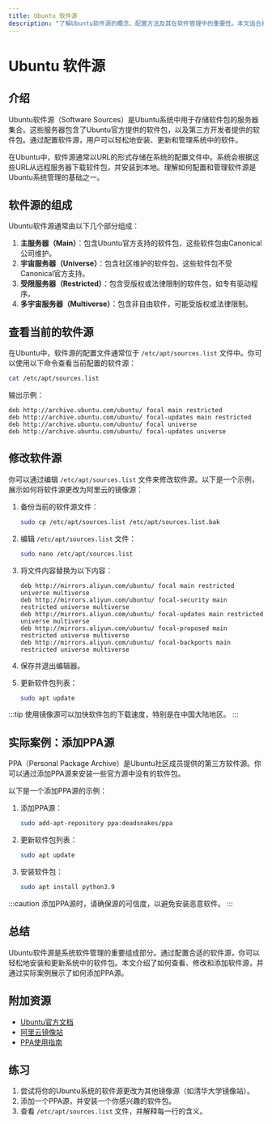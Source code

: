 ```yaml
---
title: Ubuntu 软件源
description: "了解Ubuntu软件源的概念、配置方法及其在软件管理中的重要性。本文适合初学者，包含代码示例和实际案例。"
---
```


# Ubuntu 软件源

## 介绍

Ubuntu软件源（Software Sources）是Ubuntu系统中用于存储软件包的服务器集合。这些服务器包含了Ubuntu官方提供的软件包，以及第三方开发者提供的软件包。通过配置软件源，用户可以轻松地安装、更新和管理系统中的软件。

在Ubuntu中，软件源通常以URL的形式存储在系统的配置文件中。系统会根据这些URL从远程服务器下载软件包，并安装到本地。理解如何配置和管理软件源是Ubuntu系统管理的基础之一。

## 软件源的组成

Ubuntu软件源通常由以下几个部分组成：

1. **主服务器（Main）**：包含Ubuntu官方支持的软件包，这些软件包由Canonical公司维护。
2. **宇宙服务器（Universe）**：包含社区维护的软件包，这些软件包不受Canonical官方支持。
3. **受限服务器（Restricted）**：包含受版权或法律限制的软件包，如专有驱动程序。
4. **多宇宙服务器（Multiverse）**：包含非自由软件，可能受版权或法律限制。

## 查看当前的软件源

在Ubuntu中，软件源的配置文件通常位于 `/etc/apt/sources.list` 文件中。你可以使用以下命令查看当前配置的软件源：

```bash
cat /etc/apt/sources.list
```

输出示例：

```plaintext
deb http://archive.ubuntu.com/ubuntu/ focal main restricted
deb http://archive.ubuntu.com/ubuntu/ focal-updates main restricted
deb http://archive.ubuntu.com/ubuntu/ focal universe
deb http://archive.ubuntu.com/ubuntu/ focal-updates universe
```

## 修改软件源

你可以通过编辑 `/etc/apt/sources.list` 文件来修改软件源。以下是一个示例，展示如何将软件源更改为阿里云的镜像源：

1. 备份当前的软件源文件：

   ```bash
   sudo cp /etc/apt/sources.list /etc/apt/sources.list.bak
   ```

2. 编辑 `/etc/apt/sources.list` 文件：

   ```bash
   sudo nano /etc/apt/sources.list
   ```

3. 将文件内容替换为以下内容：

   ```plaintext
   deb http://mirrors.aliyun.com/ubuntu/ focal main restricted universe multiverse
   deb http://mirrors.aliyun.com/ubuntu/ focal-security main restricted universe multiverse
   deb http://mirrors.aliyun.com/ubuntu/ focal-updates main restricted universe multiverse
   deb http://mirrors.aliyun.com/ubuntu/ focal-proposed main restricted universe multiverse
   deb http://mirrors.aliyun.com/ubuntu/ focal-backports main restricted universe multiverse
   ```

4. 保存并退出编辑器。

5. 更新软件包列表：

   ```bash
   sudo apt update
   ```

:::tip
使用镜像源可以加快软件包的下载速度，特别是在中国大陆地区。
:::

## 实际案例：添加PPA源

PPA（Personal Package Archive）是Ubuntu社区成员提供的第三方软件源。你可以通过添加PPA源来安装一些官方源中没有的软件包。

以下是一个添加PPA源的示例：

1. 添加PPA源：

   ```bash
   sudo add-apt-repository ppa:deadsnakes/ppa
   ```

2. 更新软件包列表：

   ```bash
   sudo apt update
   ```

3. 安装软件包：

   ```bash
   sudo apt install python3.9
   ```

:::caution
添加PPA源时，请确保源的可信度，以避免安装恶意软件。
:::

## 总结

Ubuntu软件源是系统软件管理的重要组成部分。通过配置合适的软件源，你可以轻松地安装和更新系统中的软件包。本文介绍了如何查看、修改和添加软件源，并通过实际案例展示了如何添加PPA源。

## 附加资源

- [Ubuntu官方文档](https://help.ubuntu.com/community/Repositories/Ubuntu)
- [阿里云镜像站](https://developer.aliyun.com/mirror/ubuntu)
- [PPA使用指南](https://launchpad.net/ubuntu/+ppas)

## 练习

1. 尝试将你的Ubuntu系统的软件源更改为其他镜像源（如清华大学镜像站）。
2. 添加一个PPA源，并安装一个你感兴趣的软件包。
3. 查看 `/etc/apt/sources.list` 文件，并解释每一行的含义。
